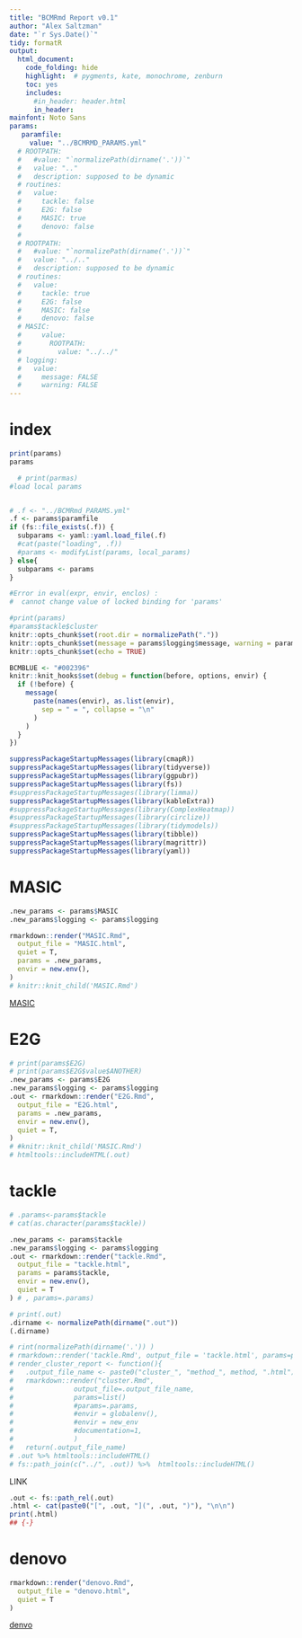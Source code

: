 ```yaml
---
title: "BCMRmd Report v0.1"
author: "Alex Saltzman"
date: "`r Sys.Date()`"
tidy: formatR
output:
  html_document:
    code_folding: hide
    highlight:  # pygments, kate, monochrome, zenburn
    toc: yes
    includes:
      #in_header: header.html 
      in_header:
mainfont: Noto Sans
params:
   paramfile:
     value: "../BCMRMD_PARAMS.yml"
  # ROOTPATH:
  #   #value: "`normalizePath(dirname('.'))`"
  #   value: ".."
  #   description: supposed to be dynamic
  # routines:
  #   value:
  #     tackle: false 
  #     E2G: false
  #     MASIC: true
  #     denovo: false
  #     
  # ROOTPATH:
  #   #value: "`normalizePath(dirname('.'))`"
  #   value: "../.."
  #   description: supposed to be dynamic
  # routines:
  #   value:
  #     tackle: true 
  #     E2G: false
  #     MASIC: false
  #     denovo: false
  # MASIC:
  #     value:
  #       ROOTPATH:
  #         value: "../../"
  # logging:
  #   value:
  #     message: FALSE
  #     warning: FALSE
---
```


# index


```r
print(params)
params

```

```r
  # print(parmas)
#load local params


# .f <- "../BCMRmd_PARAMS.yml"
.f <- params$paramfile
if (fs::file_exists(.f)) {
  subparams <- yaml::yaml.load_file(.f)
  #cat(paste("loading", .f))
  #params <- modifyList(params, local_params)
} else{
  subparams <- params
}

#Error in eval(expr, envir, enclos) : 
#  cannot change value of locked binding for 'params'

#print(params)
#params$tackle$cluster
knitr::opts_chunk$set(root.dir = normalizePath("."))
knitr::opts_chunk$set(message = params$logging$message, warning = params$logging$warning)
knitr::opts_chunk$set(echo = TRUE)
```



```r
BCMBLUE <- "#002396"
knitr::knit_hooks$set(debug = function(before, options, envir) {
  if (!before) {
    message(
      paste(names(envir), as.list(envir),
        sep = " = ", collapse = "\n"
      )
    )
  }
})
```


```r
suppressPackageStartupMessages(library(cmapR))
suppressPackageStartupMessages(library(tidyverse))
suppressPackageStartupMessages(library(ggpubr))
suppressPackageStartupMessages(library(fs))
#suppressPackageStartupMessages(library(limma))
suppressPackageStartupMessages(library(kableExtra))
#suppressPackageStartupMessages(library(ComplexHeatmap))
#suppressPackageStartupMessages(library(circlize))
#suppressPackageStartupMessages(library(tidymodels))
suppressPackageStartupMessages(library(tibble))
suppressPackageStartupMessages(library(magrittr))
suppressPackageStartupMessages(library(yaml))
```

# MASIC
```r


.new_params <- params$MASIC
.new_params$logging <- params$logging

rmarkdown::render("MASIC.Rmd",
  output_file = "MASIC.html",
  quiet = T,
  params = .new_params,
  envir = new.env(),
)
# knitr::knit_child('MASIC.Rmd')
```
[MASIC](MASIC.html)


# E2G
```r
# print(params$E2G)
# print(params$E2G$value$ANOTHER)
.new_params <- params$E2G
.new_params$logging <- params$logging
.out <- rmarkdown::render("E2G.Rmd",
  output_file = "E2G.html",
  params = .new_params,
  envir = new.env(),
  quiet = T,
)
# #knitr::knit_child('MASIC.Rmd')
# htmltools::includeHTML(.out)
```


# tackle
```r
# .params<-params$tackle
# cat(as.character(params$tackle))

.new_params <- params$tackle
.new_params$logging <- params$logging
.out <- rmarkdown::render("tackle.Rmd",
  output_file = "tackle.html",
  params = params$tackle,
  envir = new.env(),
  quiet = T
) # , params=.params)

# print(.out)
.dirname <- normalizePath(dirname(".out"))
(.dirname)
```

```r
# rint(normalizePath(dirname('.')) )
# rmarkdown::render('tackle.Rmd', output_file = 'tackle.html', params=params)
# render_cluster_report <- function(){
#   .output_file_name <- paste0("cluster_", "method_", method, ".html")
#   rmarkdown::render("cluster.Rmd",
#               output_file=.output_file_name,
#               params=list()
#               #params=.params,
#               #envir = globalenv(),
#               #envir = new_env
#               #documentation=1,
#               )
#   return(.output_file_name)
# .out %>% htmltools::includeHTML()
# fs::path_join(c("../", .out)) %>%  htmltools::includeHTML()
```

LINK
```r
.out <- fs::path_rel(.out)
.html <- cat(paste0("[", .out, "](", .out, ")"), "\n\n")
print(.html)
## {-}
```


# denovo
```r
rmarkdown::render("denovo.Rmd",
  output_file = "denovo.html",
  quiet = T
)
```
[denvo](denovo.html)

